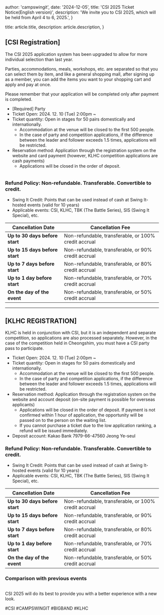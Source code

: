 

  author: 'campswingit',
  date: '2024-12-05',
  title: 'CSI 2025 Ticket Notice(English version)',
  description:
    'We invite you to CSI 2025, which will be held from April 4 to 6, 2025.',
}

  title: article.title,
  description: article.description,
}


## [CSI Registration]

The CSI 2025 application system has been upgraded to allow for more individual selection than last year.

Parties, accommodations, meals, workshops, etc. are separated so that you can select them by item, and like a general shopping mall, after signing up as a member, you can add the items you want to your shopping cart and apply and pay at once.

Please remember that your application will be completed only after payment is completed.


- [Required] Party
- Ticket Open: 2024. 12. 10 (Tue) 2:00pm ~
- Ticket quantity: Open in stages for 50 pairs domestically and internationally.
  - Accommodation at the venue will be closed to the first 500 people.
  - In the case of party and competition applications, if the difference between the leader and follower exceeds 1.5 times, applications will be restricted.
- Reservation method: Application through the registration system on the website and card payment (however, KLHC competition applications are cash payments)
  - Applications will be closed in the order of deposit.


<Image src={info} alt="" />

### Refund Policy: Non-refundable. Transferable. Convertible to credit.
- Swing It Credit: Points that can be used instead of cash at Swing It-hosted events (valid for 10 years)
- Applicable events: CSI, KLHC, TBK (The Battle Series), SIS (Swing It Special), etc.


| **Cancellation Date**       | **Cancellation Fee**                              |
|------------------------|---------------------------------------------|
| **Up to 30 days before start** | Non-refundable, transferable, or 100% credit accrual |
| **Up to 15 days before start** | Non-refundable, transferable, or 90% credit accrual |
| **Up to 7 days before start**  | Non-refundable, transferable, or 80% credit accrual |
| **Up to 1 day before start**  | Non-refundable, transferable, or 70% credit accrual |
| **On the day of the event**          | Non-refundable, transferable, or 50% credit accrual  |

---
## [KLHC REGISTRATION]

KLHC is held in conjunction with CSI, but it is an independent and separate competition, so applications are also processed separately.
However, in the case of the competition held in Cheongshim, you must have a CSI party pass to participate.

- Ticket Open: 2024. 12. 10 (Tue) 2:00pm ~
- Ticket quantity: Open in stages for 50 pairs domestically and internationally.
  - Accommodation at the venue will be closed to the first 500 people.
  - In the case of party and competition applications, if the difference between the leader and follower exceeds 1.5 times, applications will be restricted.
- Reservation method: Application through the registration system on the website and account deposit (on-site payment is possible for overseas applicants)
  - Applications will be closed in the order of deposit. If payment is not confirmed within 1 hour of application, the opportunity will be passed on to the person on the waiting list.
  - If you cannot purchase a ticket due to the low application ranking, a refund will be issued immediately.
- Deposit account: Kakao Bank 7979-66-47560 Jeong Ye-seul

### Refund Policy: Non-refundable. Transferable. Convertible to credit.
- Swing It Credit: Points that can be used instead of cash at Swing It-hosted events (valid for 10 years)
- Applicable events: CSI, KLHC, TBK (The Battle Series), SIS (Swing It Special), etc.


| **Cancellation Date**       | **Cancellation Fee**                              |
|------------------------|---------------------------------------------|
| **Up to 30 days before start** | Non-refundable, transferable, or 100% credit accrual |
| **Up to 15 days before start** | Non-refundable, transferable, or 90% credit accrual |
| **Up to 7 days before start**  | Non-refundable, transferable, or 80% credit accrual |
| **Up to 1 day before start**  | Non-refundable, transferable, or 70% credit accrual |
| **On the day of the event**          | Non-refundable, transferable, or 50% credit accrual  |

### Comparison with previous events

<Image src={diff_previous} alt="" />

CSI 2025 will do its best to provide you with a better experience with a new look.

#CSI #CAMPSWINGIT #BIGBAND #KLHC 
